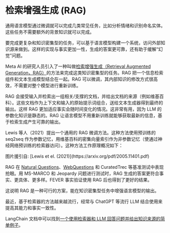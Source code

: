 # 检索增强生成 (RAG)


通用语言模型通过微调就可以完成几类常见任务，比如分析情绪和识别命名实体。这些任务不需要额外的背景知识就可以完成。

要完成更复杂和知识密集型的任务，可以基于语言模型构建一个系统，访问外部知识源来做到。这样的实现与事实更加一性，生成的答案更可靠，还有助于缓解“幻觉”问题。

Meta AI 的研究人员引入了一种叫做[检索增强生成（Retrieval Augmented Generation，RAG）](https://ai.facebook.com/blog/retrieval-augmented-generation-streamlining-the-creation-of-intelligent-natural-language-processing-models/)的方法来完成这类知识密集型的任务。RAG 把一个信息检索组件和文本生成模型结合在一起。RAG 可以微调，其内部知识的修改方式很高效，不需要对整个模型进行重新训练。

RAG 会接受输入并检索出一组相关/支撑的文档，并给出文档的来源（例如维基百科）。这些文档作为上下文和输入的原始提示词组合，送给文本生成器得到最终的输出。这样 RAG 更加适应事实会随时间变化的情况。这非常有用，因为 LLM 的参数化知识是静态的。RAG 让语言模型不用重新训练就能够获取最新的信息，基于检索生成产生可靠的输出。

Lewis 等人（2021）提出一个通用的 RAG 微调方法。这种方法使用预训练的 seq2seq 作为参数记忆，用维基百科的密集向量索引作为非参数记忆（使通过神经网络预训练的检索器访问）。这种方法工作原理概况如下：

<Screenshot src={RAG} alt="RAG" />
图片援引自: [Lewis et el. (2021)](https://arxiv.org/pdf/2005.11401.pdf)

RAG 在 [Natural Questions](https://ai.google.com/research/NaturalQuestions)、[WebQuestions](https://paperswithcode.com/dataset/webquestions) 和 CuratedTrec 等基准测试中表现抢眼。用 MS-MARCO 和 Jeopardy 问题进行测试时，RAG 生成的答案更符合事实、更具体、更多样。FEVER 事实验证使用 RAG 后也得到了更好的结果。

这说明 RAG 是一种可行的方案，能在知识密集型任务中增强语言模型的输出。

最近，基于检索器的方法越来越流行，经常与 ChatGPT 等流行 LLM 结合使用来提高其能力和事实一致性。

LangChain 文档中可以找到[一个使用检索器和 LLM 回答问题并给出知识来源的简单例子](https://python.langchain.com/en/latest/modules/chains/index_examples/vector_db_qa_with_sources.html)。
